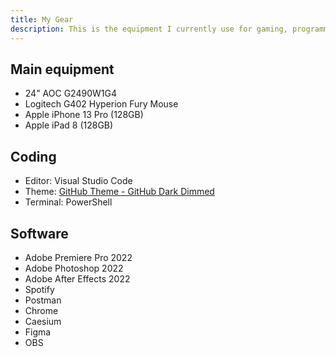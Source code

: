 ```yaml
---
title: My Gear
description: This is the equipment I currently use for gaming, programming, making videos, and every day.
---
```


## Main equipment

- 24" AOC G2490W1G4
- Logitech G402 Hyperion Fury Mouse
- Apple iPhone 13 Pro (128GB)
- Apple iPad 8 (128GB)

## Coding

- Editor: Visual Studio Code
- Theme: [GitHub Theme - GitHub Dark Dimmed](https://marketplace.visualstudio.com/items?itemName=GitHub.github-vscode-theme)
- Terminal: PowerShell

## Software

- Adobe Premiere Pro 2022
- Adobe Photoshop 2022
- Adobe After Effects 2022
- Spotify
- Postman
- Chrome
- Caesium
- Figma
- OBS
